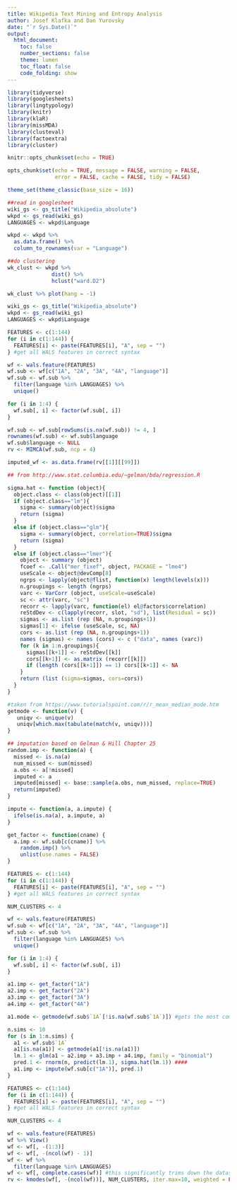 ```yaml
---
title: Wikipedia Text Mining and Entropy Analysis
author: Josef Klafka and Dan Yurovsky
date: "`r Sys.Date()`"
output: 
  html_document:
    toc: false
    number_sections: false
    theme: lumen
    toc_float: false
    code_folding: show 
---
```


```r
library(tidyverse)
library(googlesheets)
library(lingtypology)
library(knitr)
library(klaR)
library(missMDA)
library(clusteval)
library(factoextra)
library(cluster)

knitr::opts_chunk$set(echo = TRUE)

opts_chunk$set(echo = TRUE, message = FALSE, warning = FALSE, 
               error = FALSE, cache = FALSE, tidy = FALSE)

theme_set(theme_classic(base_size = 16))
```

```r
##read in googlesheet
wiki_gs <- gs_title("Wikipedia_absolute")
wkpd <- gs_read(wiki_gs) 
LANGUAGES <- wkpd$Language

wkpd <- wkpd %>% 
  as.data.frame() %>%
  column_to_rownames(var = "Language")

##do clustering
wk_clust <- wkpd %>% 
              dist() %>%
              hclust("ward.D2")

wk_clust %>% plot(hang = -1)
```

```r
wiki_gs <- gs_title("Wikipedia_absolute")
wkpd <- gs_read(wiki_gs) 
LANGUAGES <- wkpd$Language

FEATURES <- c(1:144)
for (i in c(1:144)) {
  FEATURES[i] <- paste(FEATURES[i], "A", sep = "")
} #get all WALS features in correct syntax

wf <- wals.feature(FEATURES)
wf.sub <- wf[c("1A", "2A", "3A", "4A", "language")]
wf.sub <- wf.sub %>% 
  filter(language %in% LANGUAGES) %>%
  unique()

for (i in 1:4) {
  wf.sub[, i] <- factor(wf.sub[, i])
}

wf.sub <- wf.sub[rowSums(is.na(wf.sub)) != 4, ]
rownames(wf.sub) <- wf.sub$language
wf.sub$language <- NULL
rv <- MIMCA(wf.sub, ncp = 4)

imputed_wf <- as.data.frame(rv[[1]][[99]])
```

```r
## from http://www.stat.columbia.edu/~gelman/bda/regression.R

sigma.hat <- function (object){
  object.class <- class(object)[[1]]
  if (object.class=="lm"){
    sigma <- summary(object)$sigma
    return (sigma)
  }
  else if (object.class=="glm"){
    sigma <- summary(object, correlation=TRUE)$sigma
    return (sigma)
  }
  else if (object.class=="lmer"){
    object <- summary (object)
    fcoef <- .Call("mer_fixef", object, PACKAGE = "lme4")
    useScale <- object@devComp[8]
    ngrps <- lapply(object@flist, function(x) length(levels(x)))
    n.groupings <- length (ngrps)
    varc <- VarCorr (object, useScale=useScale)
    sc <- attr(varc, "sc")
    recorr <- lapply(varc, function(el) el@factors$correlation)
    reStdDev <- c(lapply(recorr, slot, "sd"), list(Residual = sc))
    sigmas <- as.list (rep (NA, n.groupings+1))
    sigmas[1] <- ifelse (useScale, sc, NA)
    cors <- as.list (rep (NA, n.groupings+1))
    names (sigmas) <- names (cors) <- c ("data", names (varc))
    for (k in 1:n.groupings){
      sigmas[[k+1]] <- reStdDev[[k]]
      cors[[k+1]] <- as.matrix (recorr[[k]])
      if (length (cors[[k+1]]) == 1) cors[[k+1]] <- NA
    }
    return (list (sigma=sigmas, cors=cors))
  }
}
```

```r
#taken from https://www.tutorialspoint.com/r/r_mean_median_mode.htm
getmode <- function(v) {
   uniqv <- unique(v)
   uniqv[which.max(tabulate(match(v, uniqv)))]
}

## imputation based on Gelman & Hill Chapter 25
random.imp <- function(a) {
  missed <- is.na(a)
  num_missed <- sum(missed)
  a.obs <- a[!missed]
  imputed <- a
  imputed[missed] <- base::sample(a.obs, num_missed, replace=TRUE)
  return(imputed)
}

impute <- function(a, a.impute) {
  ifelse(is.na(a), a.impute, a)
}

get_factor <- function(cname) {
  a.imp <- wf.sub[c(cname)] %>%
    random.imp() %>%
    unlist(use.names = FALSE)
}
```


```r
FEATURES <- c(1:144)
for (i in c(1:144)) {
  FEATURES[i] <- paste(FEATURES[i], "A", sep = "")
} #get all WALS features in correct syntax

NUM_CLUSTERS <- 4

wf <- wals.feature(FEATURES)
wf.sub <- wf[c("1A", "2A", "3A", "4A", "language")]
wf.sub <- wf.sub %>% 
  filter(language %in% LANGUAGES) %>%
  unique()

for (i in 1:4) {
  wf.sub[, i] <- factor(wf.sub[, i])
}

a1.imp <- get_factor("1A")
a2.imp <- get_factor("2A")
a3.imp <- get_factor("3A")
a4.imp <- get_factor("4A")

a1.mode <- getmode(wf.sub$`1A`[!is.na(wf.sub$`1A`)]) #gets the most common non-na value of column 1A

n.sims <- 10
for (s in 1:n.sims) {
  a1 <- wf.sub$`1A`
  a1[is.na(a1)] <- getmode(a1[!is.na(a1)])
  lm.1 <- glm(a1 ~ a2.imp + a3.imp + a4.imp, family = "binomial")
  pred.1 <- rnorm(n, predict(lm.1), sigma.hat(lm.1)) ####
  a1.imp <- impute(wf.sub[c("1A")], pred.1)
}

```

```r
FEATURES <- c(1:144)
for (i in c(1:144)) {
  FEATURES[i] <- paste(FEATURES[i], "A", sep = "")
} #get all WALS features in correct syntax

NUM_CLUSTERS <- 4

wf <- wals.feature(FEATURES)
wf %>% View()
wf <- wf[, -(1:3)]
wf <- wf[, -(ncol(wf) - 1)]
wf <- wf %>% 
  filter(language %in% LANGUAGES)
wf <- wf[, complete.cases(wf)] #this significantly trims down the dataset but is necessary for k-modes
rv <- kmodes(wf[, -(ncol(wf))], NUM_CLUSTERS, iter.max=10, weighted = FALSE)

```
